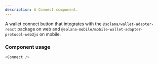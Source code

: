 ```yaml
---
description: A Connect component.
---
```



A wallet connect button that integrates with the `@solana/wallet-adapter-react` package on web and `@solana-mobile/mobile-wallet-adapter-protocol-web3js` on mobile.

### Component usage

```js
<Connect />
```
